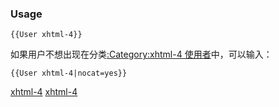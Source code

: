{{Userbox-level
| level = 4a
| id = [[XHTML|xhtml]]
| info = 这个用户能'''[[:Category:xhtml-4 使用者|專業地]]'''使用'''[[:Category:xhtml 使用者|XHTML]]'''。
| usercategory = xhtml-4 使用者
| nocat = {{{nocat|}}}
}}<noinclude>[[Category:程式用戶框模板|xhtml-4]]

{{brClear}}
=== Usage ===

<tt><nowiki>{{User xhtml-4}}</nowiki></tt>

如果用户不想出现在分类[[:Category:xhtml-4 使用者]]中，可以输入：

<tt><nowiki>{{User xhtml-4|nocat=yes}}</nowiki></tt>

[[Category:程式用戶框模板|xhtml-4]]
</noinclude>